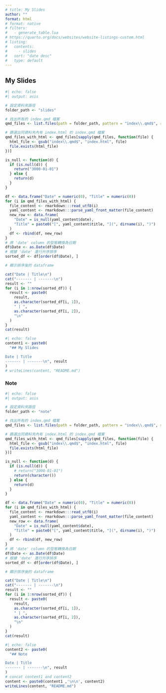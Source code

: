 ```yaml
---
# title: My Slides
author: ""
format: html
# format: native
# filters:
#   - generate_table.lua
# https://quarto.org/docs/websites/website-listings-custom.html
# listing:
#   contents: 
#     - slides
#   sort: "date desc"
#   type: default
---
```


## My Slides

```r
#| echo: false
#| output: asis

# 設定資料夾路徑
folder_path <- "slides"

# 找出所有的 index.qmd 檔案
qmd_files <- list.files(path = folder_path, pattern = "index\\.qmd$", recursive = TRUE, full.names = TRUE)

# 篩選出同資料夾內有 index.html 的 index.qmd 檔案
qmd_files_with_html <- qmd_files[sapply(qmd_files, function(file) {
  html_file <- gsub("index\\.qmd$", "index.html", file)
  file.exists(html_file)
})]

is_null <- function(d) {
  if (is.null(d)) {
    return("3000-01-01")
  } else {
    return(d)
  }
}

df <- data.frame("Date" = numeric(0), "Title" = numeric(0))
for (i in qmd_files_with_html) {
  file_content <- rmarkdown:::read_utf8(i)
  yaml_content <- rmarkdown:::parse_yaml_front_matter(file_content)
  new_row <- data.frame(
    "Date" = is_null(yaml_content$date),
    "Title" = paste0("[", yaml_content$title, "](", dirname(i), ")")
  )
  df <- rbind(df, new_row)
}
# 將 'date' column 的型態轉換為日期
df$Date <- as.Date(df$Date)
# 根據 'date' 進行升序排序
sorted_df <- df[order(df$Date), ]

# 顯示排序後的 dataframe

cat("Date | Title\n")
cat("------- | -------\n")
result <- ""
for (i in 1:nrow(sorted_df)) {
  result <- paste0(
    result,
    as.character(sorted_df[i, 1]),
    " | ",
    as.character(sorted_df[i, 2]),
    "\n"
  )
}
cat(result)
```

```r
#| echo: false
content1 <- paste0(
  "## My Slides

Date | Title
------- | -------\n", result
)
# writeLines(content, "README.md")
```


### Note

```r
#| echo: false
#| output: asis

# 設定資料夾路徑
folder_path <- "note"

# 找出所有的 index.qmd 檔案
qmd_files <- list.files(path = folder_path, pattern = "index\\.qmd$", recursive = TRUE, full.names = TRUE)

# 篩選出同資料夾內有 index.html 的 index.qmd 檔案
qmd_files_with_html <- qmd_files[sapply(qmd_files, function(file) {
  html_file <- gsub("index\\.qmd$", "index.html", file)
  file.exists(html_file)
})]

is_null <- function(d) {
  if (is.null(d)) {
    # return("3000-01-01")
    return(character())
  } else {
    return(d)
  }
}

df <- data.frame("Date" = numeric(0), "Title" = numeric(0))
for (i in qmd_files_with_html) {
  file_content <- rmarkdown:::read_utf8(i)
  yaml_content <- rmarkdown:::parse_yaml_front_matter(file_content)
  new_row <- data.frame(
    "Date" = is_null(yaml_content$date),
    "Title" = paste0("[", yaml_content$title, "](", dirname(i), ")")
  )
  df <- rbind(df, new_row)
}
# 將 'date' column 的型態轉換為日期
df$Date <- as.Date(df$Date)
# 根據 'date' 進行升序排序
sorted_df <- df[order(df$Date), ]

# 顯示排序後的 dataframe

cat("Date | Title\n")
cat("------- | -------\n")
result <- ""
for (i in 1:nrow(sorted_df)) {
  result <- paste0(
    result,
    as.character(sorted_df[i, 1]),
    " | ",
    as.character(sorted_df[i, 2]),
    "\n"
  )
}
cat(result)
```

```r
#| echo: false
content2 <- paste0(
  "## Note

Date | Title
------- | -------\n", result
)
# concat content1 and content2
content <- paste0(content1 ,'\n\n', content2)
writeLines(content, "README.md")
```
